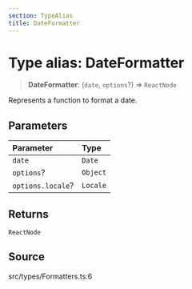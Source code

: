 ```yaml
---
section: TypeAlias
title: DateFormatter
---
```


# Type alias: DateFormatter

> **DateFormatter**: (`date`, `options`?) => `ReactNode`

Represents a function to format a date.

## Parameters

| Parameter | Type |
| :------ | :------ |
| `date` | `Date` |
| `options`? | `Object` |
| `options.locale`? | `Locale` |

## Returns

`ReactNode`

## Source

src/types/Formatters.ts:6
